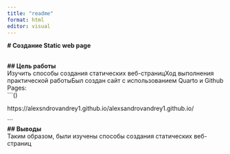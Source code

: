 ---
title: "readme"
format: html
editor: visual
---

**\# Создание Static web page**

\
**\## Цель работы**\
Изучить способы создания статических веб-страницХод выполнения практической работыБыл создан сайт с использованием Quarto и Github Pages:\
\`\`\`()

https://alexsndrovandrey1.github.io/alexsandrovandrey1.github.io/

\`\`\`\
**\## Выводы**\
Таким образом, были изучены способы создания статических веб-страниц\
